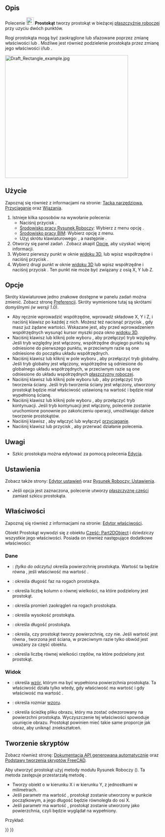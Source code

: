 <languages/>

{{Docnav
|[[Draft_Ellipse/pl|Elipsa]]
|[[Draft_Polygon/pl|Wielokąt foremny]]
|[[Draft_Workbench/pl|środowisko pracy Rysunek Roboczy]]
|IconL=Draft_Ellipse.svg 
|IconR=Draft_Polygon.svg 
|IconC=Workbench_Draft.svg
}}

{{GuiCommand/pl
|Name=Draft Rectangle
|Name/pl=Rysunek Roboczy: Prostokąt
|MenuLocation=Kreślenie → Prostokąt<br>Kreślenie 2D → Prostokąt
|Workbenches=[[Draft_Workbench/pl|Rysunek Roboczy]], [[BIM_Workbench/pl|BIM]]
|Shortcut={{KEY|R}} {{KEY|E}}
|Version=0.7
}}

<span id="Description"></span>
==Opis==

Polecenie [[Image:Draft_Rectangle.svg|24px]] '''Prostokąt''' tworzy prostokąt w bieżącej [[Draft_SelectPlane/pl|płaszczyźnie roboczej]] przy uzyciu dwóch punktów.

Rogi prostokąta mogą być zaokrąglone lub sfazowane poprzez zmianę właściwości {{PropertyData/pl|Promień zaokrąglenia}} lub {{PropertyData/pl|Rozmiar fazki}}. Możliwe jest również podzielenie prostokąta przez zmianę jego właściwości {{PropertyData/pl|Kolumny}} i/lub {{PropertyData/pl|Rzędy}}.

[[Image:Draft_Rectangle_example.jpg|400px]]
{{Caption|Prostokąt zdefiniowany przez dwa punkty}}

<span id="Usage"></span>
==Użycie==

Zapoznaj się również z informacjami na stronie: [[Draft_Tray/pl|Tacka narzędziowa]], [[Draft_Snap/pl|Przyciąganie]] oraz [[Draft_Constrain/pl|Wiązania]].

# Istnieje kilka sposobów na wywołanie polecenia:
#* Naciśnij przycisk {{Button|[[Image:Draft_Rectangle.svg|16px]] [[Draft_Rectangle/pl|Prostokąt]]}}.
#* [[Draft_Workbench/pl|Środowisko pracy Rysunek Roboczy]]: Wybierz z menu opcję {{MenuCommand|Kreślenie → [[Image:Draft_Rectangle.svg|16px]] Prostokąt}}.
#* [[BIM_Workbench/pl|Środowisko pracy BIM]]: Wybierz opcję {{MenuCommand|Kreślenie 2D → [[Image:Draft_Rectangle.svg|16px]] Prostokąt}} z menu.
#* Użyj skrótu klawiaturowego: {{KEY|R}}, a następnie {{KEY|E}}.
# Otworzy się panel zadań {{MenuCommand|Prostokąt}}. Zobacz akapit [[#Opcje|Opcje]], aby uzyskać więcej informacji.
# Wybierz pierwszy punkt w oknie [[3D_view/pl|widoku 3D]], lub wpisz współrzędne i naciśnij przycisk {{Button|[[Image:Draft_AddPoint.svg|16px]] Wprowadź punkt}}.
# Wybierz drugi punkt w oknie [[3D_view/pl|widoku 3D]] lub wpisz współrzędne i naciśnij przycisk {{Button|[[Image:Draft_AddPoint.svg|16px]] Wprowadź punkt}}. Ten punkt nie może być związany z osią X, Y lub Z.

<span id="Options"></span>
==Opcje==

Skróty klawiaturowe jedno znakowe dostępne w panelu zadań można zmienić. Zobacz stronę [[Draft_Preferences/pl|Preferencji]]. Skróty wymienione tutaj są skrótami domyślnymi ''(w wersji 1.0)''.

* Aby ręcznie wprowadzić współrzędne, wprowadź składowe X, Y i Z, i naciśnij klawisz {{KEY|Enter}} po każdej z nich. Możesz też nacisnąć przycisk {{Button|[[Image:Draft_AddPoint.svg|16px]] Wprowadź punkt}}, gdy masz już żądane wartości. Wskazane jest, aby przed wprowadzeniem współrzędnych wysunąć kursor myszki poza okno [[3D_view/pl|widoku 3D]].
* Naciśnij klawisz {{KEY|R}} lub kliknij pole wyboru {{MenuCommand|Względnie}}, aby przełączyć tryb względny. Jeśli tryb względny jest włączony, współrzędne drugiego punktu są odniesione do pierwszego punktu, w przeciwnym razie są one odniesione do początku układu współrzędnych.
* Naciśnij klawisz {{KEY|G}} lub kliknij w pole wyboru {{MenuCommand|Globalnie}}, aby przełączyć tryb globalny. Jeśli tryb globalny jest włączony, współrzędne są odniesione do globalnego układu współrzędnych, w przeciwnym razie są one odniesione do układu współrzędnych [[Draft_SelectPlane/pl|płaszczyzny roboczej]].
* Naciśnij klawisz {{KEY|F}} lub kliknij pole wyboru {{MenuCommand|Wypełnienie}}{{VersionNoteMinus|1.0}} lub {{MenuCommand|Make face}}{{VersionNote|1.1}}, aby przełączyć tryb tworzenia ściany. Jeśli tryb tworzenia ściany jest włączony, utworzony prostokąt będzie miał właściwość {{PropertyData/pl|Make Face}} ustawioną na wartość {{TRUE/pl}} i będzie miał wypełnioną ścianę.
* Naciśnij klawisz {{KEY|N}} lub kliknij pole wyboru {{MenuCommand|Kontynuuj}}, aby przełączyć tryb kontynuacji. Jeśli tryb kontynuacji jest włączony, polecenie zostanie uruchomione ponownie po zakończeniu operacji, umożliwiając dalsze tworzenie prostokątów.
* Naciśnij klawisz {{KEY|S}}, aby włączyć lub wyłączyć [[Draft_Snap/pl|przyciąganie]].
* Naciśnij klawisz {{KEY|Esc}} lub przycisk {{Button|Zamknij}}, aby przerwać działanie polecenia.

<span id="Notes"></span>
==Uwagi==

* Szkic prostokąta można edytować za pomocą polecenia [[Draft_Edit/pl|Edycja]].

<span id="Preferences"></span>
==Ustawienia==

Zobacz także strony: [[Preferences_Editor/pl|Edytor ustawień]] oraz [[Draft_Preferences/pl|Rysunek Roboczy: Ustawienia]].

* Jeśli opcja {{MenuCommand|Edycja → Preferencje → Kreślenie → Ustawienia ogólne → Opcje narzędzi szkicu → Używaj elementów pierwotnych, gdy jest to możliwe}} jest zaznaczona, polecenie utworzy [[Part_Plane/pl|płaszczyznę części]] zamiast szkicu prostokąta.

<span id="Properties"></span>
==Właściwości==

Zapoznaj się również z informacjami na stronie: [[Property_editor/pl|Edytor właściwości]].

Obiekt Prostokąt wywodzi się z obiektu [[Part_Part2DObject/pl|Część: Part2DObject]] i dziedziczy wszystkie jego właściwości. Posiada on również następujące dodatkowe właściwości:

<span id="Data"></span>
===Dane===

{{TitleProperty|Rysunek Roboczy}}

* {{PropertyData/pl|Powierzchnia|Area}}: ''(tylko do odczytu)'' określa powierzchnię prostokąta. Wartość ta będzie równa {{value|0.0}}, jeśli właściwość {{PropertyData/pl|Utwórz ścianę}} ma wartość {{FALSE}}.
* {{PropertyData/pl|Rozmiar fazki|Length}}: określa długość faz na rogach prostokąta.
* {{PropertyData/pl|Kolumny|Integer}}: określa liczbę kolumn o równej wielkości, na które podzielony jest prostokąt.
* {{PropertyData/pl|Promień zaokrąglenia|Length}}: określa promień zaokrągleń na rogach prostokąta.
* {{PropertyData/pl|Wysokość|Distance}}: określa wysokość prostokąta.
* {{PropertyData/pl|Długość|Distance}}: określa długość prostokąta.
* {{PropertyData/pl|Utwórz ścianę|Bool}}: określa, czy prostokąt tworzy powierzchnię, czy nie. Jeśli wartość jest równa {{TRUE}}, tworzona jest ściana, w przeciwnym razie tylko obwód jest uważany za część obiektu.
* {{PropertyData/pl|Rzędy|Integer}}: określa liczbę równej wielkości rzędów, na które podzielony jest prostokąt.

<span id="View"></span>
===Widok===

{{TitleProperty|Rysunek Roboczy}}

* {{PropertyView/pl|Wzór|Enumeration}}: określa [[Draft_Pattern/pl|wzór]], którym ma być wypełniona powierzchnia prostokąta. Ta właściwość działa tylko wtedy, gdy właściwość {{PropertyData/pl|Utwórz ścianę}} ma wartość {{TRUE}} i gdy właściwość {{PropertyView/pl|Tryb wyświatlania}} ma wartość {{value|Płaskie linie}}.
* {{PropertyView/pl|Rozmiar wzoru|Float}}: określa rozmiar [[Draft_Pattern/pl|wzoru]].
* {{PropertyView/pl|Obraz tekstury|File}}: określa ścieżkę pliku obrazu, który ma zostać odwzorowany na powierzchni prostokąta. Wyczyszczenie tej właściwości spowoduje usunięcie obrazu. Prostokąt powinien mieć takie same proporcje jak obraz, aby uniknąć zniekształceń.

<span id="Scripting"></span>
==Tworzenie skryptów==

Zobacz również stronę: [https://freecad.github.io/SourceDoc/ Dokumentacja API generowana automatycznie] oraz [[FreeCAD_Scripting_Basics/pl|Podstawy tworzenia skryptów FreeCAD]].

Aby utworzyć prostokąt użyj metody {{incode|mmake_rectangle}} modułu Rysunek Roboczy ({{Version/pl|0.19}}). Ta metoda zastępuje przestarzałą metodę {{incode|makeRectangle}}.

{{Code|code=
rectangle = make_rectangle(length, height, placement=None, face=None, support=None)
}}

* Tworzy obiekt {{incode|Prostokąt}} o {{incode|Długości}} w kierunku X i {{incode|Wysokości}} w kierunku Y, z jednostkami w milimetrach.
* Jeśli parametr {{incode|Umiejscownienie}} ma wartość {{incode|Brak}}, prostokąt zostanie utworzony w punkcie początkowym, a jego długość będzie równoległa do osi X.
* Jeśli parametr {{incode|Ściana}} ma wartość {{incode|Prawda}}, prostokąt zostanie utworzony jako powierzchnia, czyli będzie wyglądał na wypełniony.

Przykład:
{{Code|code=
import FreeCAD as App
import Draft

doc = App.newDocument()

rectangle1 = Draft.make_rectangle(4000, 1000)
rectangle2 = Draft.make_rectangle(1000, 4000)

zaxis = App.Vector(0, 0, 1)
p3 = App.Vector(1000, 1000, 0)
place3 = App.Placement(p3, App.Rotation(zaxis, 45))

rectangle3 = Draft.make_rectangle(3500, 250, placement=place3)

doc.recompute()
}}


{{Docnav
|[[Draft_Ellipse/pl|Elipsa]]
|[[Draft_Polygon/pl|Wielokąt foremny]]
|[[Draft_Workbench/pl|środowisko pracy Rysunek Roboczy]]
|IconL=Draft_Ellipse.svg 
|IconR=Draft_Polygon.svg 
|IconC=Workbench_Draft.svg
}}

{{Draft Tools navi{{#translation:}}}}
{{Userdocnavi{{#translation:}}}}